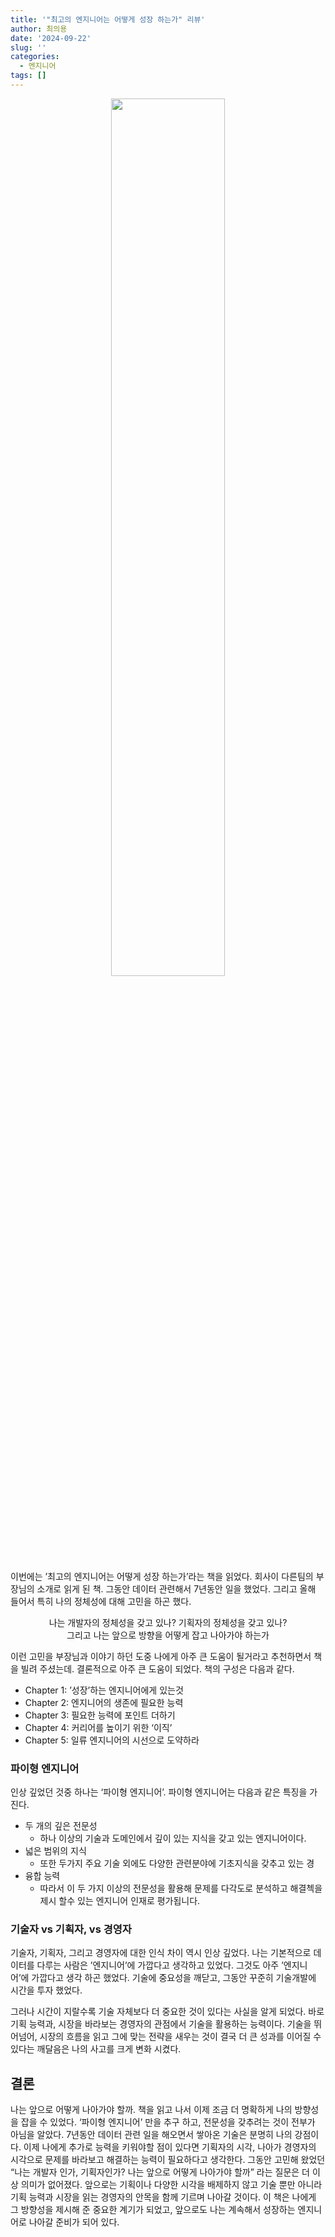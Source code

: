 ```yaml
---
title: '"최고의 엔지니어는 어떻게 성장 하는가" 리뷰'
author: 최의용
date: '2024-09-22'
slug: ''
categories:
  - 엔지니어
tags: []
---
```


<center>
![](images/KakaoTalk_20240922_223521817.jpg){width=60%}
</center>


이번에는 '최고의 엔지니어는 어떻게 성장 하는가'라는 책을 읽었다. 회사이 다른팀의 부장님의 소개로 읽게 된 책. 그동안 데이터 관련해서 7년동안 일을 했었다. 그리고 올해 들어서 특히 나의 정체성에 대해 고민을 하곤 했다. 

<center>
나는 개발자의 정체성을 갖고 있나? 기획자의 정체성을 갖고 있나? <br>
그리고 나는 앞으로 방향을 어떻게 잡고 나아가야 하는가
</center>

이런 고민을 부장님과 이야기 하던 도중 나에게 아주 큰 도움이 될거라고 추천하면서 책을 빌려 주셨는데. 결론적으로 아주 큰 도움이 되었다. 책의 구성은 다음과 같다. 

- Chapter 1: '성장'하는 엔지니어에게 있는것
- Chapter 2: 엔지니어의 생존에 필요한 능력
- Chapter 3: 필요한 능력에 포인트 더하기
- Chapter 4: 커리어를 높이기 위한 '이직'
- Chapter 5: 일류 엔지니어의 시선으로 도약하라


### 파이형 엔지니어

인상 깊었던 것중 하나는 '파이형 엔지니어'. 파이형 엔지니어는 다음과 같은 특징을 가진다.


- 두 개의 깊은 전문성
  - 하나 이상의 기술과 도메인에서 깊이 있는 지식을 갖고 있는 엔지니어이다. 
- 넓은 범위의 지식
  - 또한 두가지 주요 기술 외에도 다양한 관련분야에 기초지식을 갖추고 있는 경
- 융합 능력
  - 따라서 이 두 가지 이상의 전문성을 활용해 문제를 다각도로 분석하고 해결첵을 제시 할수 있는 엔지니어
인재로 평가됩니다.

### 기술자 vs 기획자, vs 경영자

기술자, 기획자, 그리고 경영자에 대한 인식 차이 역시 인상 깊었다.
나는 기본적으로 데이터를 다루는 사람은 '엔지니어'에 가깝다고 생각하고 있었다. 그것도 아주 '엔지니어'에 가깝다고 생각 하곤 했었다. 기술에 중요성을 깨닫고, 그동안 꾸준히 기술개발에 시간을 투자 했었다. 

그러나 시간이 지랄수록 기술 자체보다 더 중요한 것이 있다는 사실을 알게 되었다. 바로 기획 능력과, 시장을 바라보는 경영자의 관점에서 기술을 활용하는 능력이다. 기술을 뛰어넘어, 시장의 흐름을 읽고 그에 맞는 전략을 새우는 것이 결국 더 큰 성과를 이어질 수 있다는 깨달음은 나의 사고를 크게 변화 시켰다.


## 결론

나는 앞으로 어떻게 나아가야 할까. 책을 읽고 나서 이제 조금 더 명확하게 나의 방향성을 잡을 수 있었다. '파이형 엔지니어' 만을 추구 하고, 전문성을 갖추려는 것이 전부가 아님을 알았다. 7년동안 데이터 관련 일을 해오면서 쌓아온 기술은 분명히 나의 강점이다. 이제 나에게 추가로 능력을 키워야할 점이 있다면 기획자의 시각, 나아가 경영자의 시각으로 문제를 바라보고 해결하는 능력이 필요하다고 생각한다.
 그동안 고민해 왔었던 "나는 개발자 인가, 기획자인가? 나는 앞으로 어떻게 나아가야 할까" 라는 질문은 더 이상 의미가 없어졌다. 앞으로는 기획이나 다양한 시각을 배제하지 않고 기술 뿐만 아니라 기획 능력과 시장을 읽는 경영자의 안목을 함께 기르며 나아갈 것이다. 이 책은 나에게 그 방향성을 제시해 준 중요한 계기가 되었고, 앞으로도 나는 계속해서 성장하는 엔지니어로 나아갈 준비가 되어 있다.

